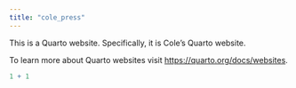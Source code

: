 ```yaml
---
title: "cole_press"
---
```


This is a Quarto website. Specifically, it is Cole's Quarto website.

To learn more about Quarto websites visit <https://quarto.org/docs/websites>.

```r
1 + 1
```
